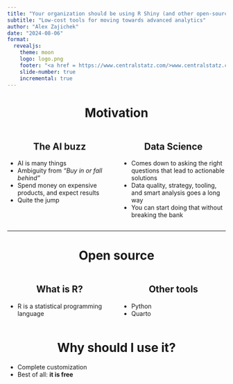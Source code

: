 ```yaml
---
title: "Your organization should be using R Shiny (and other open-source software)"
subtitle: "Low-cost tools for moving towards advanced analytics"
author: "Alex Zajichek"
date: "2024-08-06"
format:
  revealjs: 
    theme: moon
    logo: logo.png
    footer: "<a href = https://www.centralstatz.com/>www.centralstatz.com</a>"
    slide-number: true
    incremental: true
---
```


<center><h1>Motivation</h1></center>

:::: {.columns}

::: {.column width="50%"}

<center><h2>The AI buzz</h2></center>

- AI is many things
- Ambiguity from _"Buy in or fall behind"_
- Spend money on expensive products, and expect results
- Quite the jump

:::

::: {.column width="50%"}

<center><h2>Data Science</h2></center>

- Comes down to asking the right questions that lead to actionable solutions
- Data quality, strategy, tooling, and smart analysis goes a long way
- You can start doing that without breaking the bank

:::

::::

---

<center><h1>Open source</h1></center>

:::: {.columns}

::: {.column width="50%"}

<center><h2>What is R?</h2></center>

- R is a statistical programming language

:::

::: {.column width="50%"}

<center><h2>Other tools</h2></center>

- Python
- Quarto

:::

::::

<center><h1>Why should I use it?</h1></center>

- Complete customization
- Best of all: **it is free**
